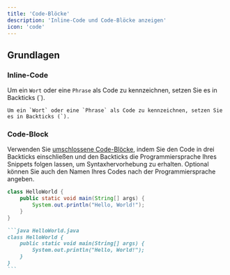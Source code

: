 ```yaml
---
title: 'Code-Blöcke'
description: 'Inline-Code und Code-Blöcke anzeigen'
icon: 'code'
---
```


## Grundlagen

### Inline-Code

Um ein `Wort` oder eine `Phrase` als Code zu kennzeichnen, setzen Sie es in Backticks (`).

```
Um ein `Wort` oder eine `Phrase` als Code zu kennzeichnen, setzen Sie es in Backticks (`).
```

### Code-Block

Verwenden Sie [umschlossene Code-Blöcke](https://www.markdownguide.org/extended-syntax/#fenced-code-blocks), indem Sie den Code in drei Backticks einschließen und den Backticks die Programmiersprache Ihres Snippets folgen lassen, um Syntaxhervorhebung zu erhalten. Optional können Sie auch den Namen Ihres Codes nach der Programmiersprache angeben.

```java HelloWorld.java
class HelloWorld {
    public static void main(String[] args) {
        System.out.println("Hello, World!");
    }
}
```

````md
```java HelloWorld.java
class HelloWorld {
    public static void main(String[] args) {
        System.out.println("Hello, World!");
    }
}
```
````